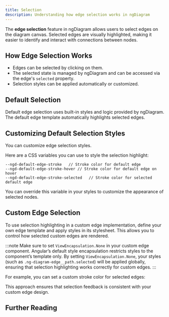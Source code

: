 ```yaml
---
title: Selection
description: Understanding how edge selection works in ngDiagram
---
```



The **edge selection** feature in ngDiagram allows users to select edges on the diagram canvas.
Selected edges are visually highlighted, making it easier to identify and interact with connections between nodes.

## How Edge Selection Works

- Edges can be selected by clicking on them.
- The selected state is managed by ngDiagram and can be accessed via the edge's `selected` property.
- Selection styles can be applied automatically or customized.

## Default Selection

Default edge selection uses built-in styles and logic provided by ngDiagram.
The default edge template automatically highlights selected edges.

<DefaultEdgeSelection />

## Customizing Default Selection Styles

You can customize edge selection styles.

Here are a CSS variables you can use to style the selection highlight:

```
--ngd-default-edge-stroke   // Stroke color for default edge
--ngd-default-edge-stroke-hover // Stroke color for default edge on hover
--ngd-default-edge-stroke-selected   // Stroke color for selected default edge
```

You can override this variable in your styles to customize the appearance of selected nodes.

<CustomSelection />

<CodeSnippet relativePath="edges/edge-selection/custom/diagram.component.scss" sectionId="styles" />

## Custom Edge Selection

To use selection highlighting in a custom edge implementation, define your own edge template and apply styles in its stylesheet.
This allows you to control how selected custom edges are rendered.

:::note
Make sure to set `ViewEncapsulation.None` in your custom edge component.
Angular’s default style encapsulation restricts styles to the component’s template only.
By setting `ViewEncapsulation.None`, your styles (such as `.ng-diagram-edge__path.selected`) will be applied globally, ensuring that selection highlighting works correctly for custom edges.
:::

For example, you can set a custom stroke color for selected edges:

<CodeSnippet relativePath="edges/edge-selection/custom-edge/custom-edge.component.scss" />

This approach ensures that selection feedback is consistent with your custom edge design.

<CustomEdgeSelection />

<CodeSnippet relativePath="edges/edge-selection/custom-edge/custom-edge.component.ts" />

## Further Reading

<LinkCard
  title="Edges Overview"
  href="/docs/internals/edges/edges"
  description="General overview of edges in ngDiagram"
/>

<LinkCard
  title="Custom Edges"
  href="/docs/internals/edges/custom-edges"
  description="Create edges with custom rendering and behavior"
/>

<LinkCard
  title="Edge Labels"
  href="/docs/internals/edges/labels"
  description="Add labels and interactive elements to edges"
/>
